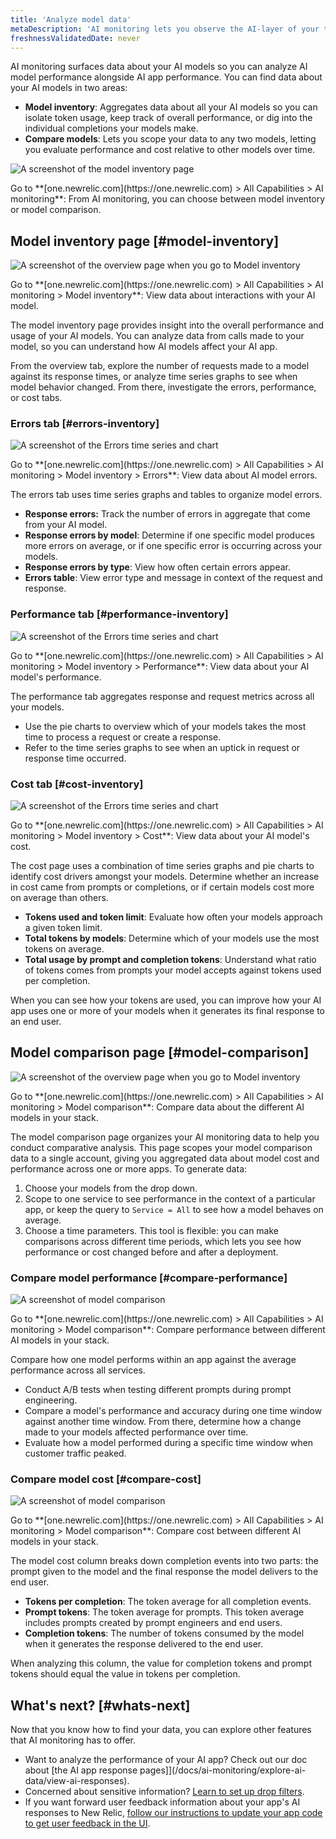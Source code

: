 ```yaml
---
title: 'Analyze model data'
metaDescription: 'AI monitoring lets you observe the AI-layer of your tech stack, giving you a holistic overview of the health and performance of your AI-powered app.'
freshnessValidatedDate: never
---
```










AI monitoring surfaces data about your AI models so you can analyze AI model performance alongside AI app performance. You can find data about your AI models in two areas:

* **Model inventory**: Aggregates data about all your AI models so you can isolate token usage, keep track of overall performance, or dig into the individual completions your models make.
* **Compare models**: Lets you scope your data to any two models, letting you evaluate performance and cost relative to other models over time.

<img
    title="Model data overview"
    alt="A screenshot of the model inventory page"
    src={aiIntrotoModelData}
/>
<figcaption>
    Go to **<DoNotTranslate>[one.newrelic.com](https://one.newrelic.com) > All Capabilities > AI monitoring</DoNotTranslate>**: From AI monitoring, you can choose between model inventory or model comparison.
</figcaption>

## Model inventory page [#model-inventory]

<img
    title="Model inventory overview"
    alt="A screenshot of the overview page when you go to Model inventory"
    src={aiModelInventoryOverviewPage}
/>

<figcaption>
    Go to **<DoNotTranslate>[one.newrelic.com](https://one.newrelic.com) > All Capabilities > AI monitoring > Model inventory</DoNotTranslate>**: View data about interactions with your AI model.
</figcaption>

The model inventory page provides insight into the overall performance and usage of your AI models. You can analyze data from calls made to your model, so you can understand how AI models affect your AI app.

From the overview tab, explore the number of requests made to a model against its response times, or analyze time series graphs to see when model behavior changed. From there, investigate the errors, performance, or cost tabs.

### Errors tab [#errors-inventory]

<img
    title="Model inventory: Errors"
    alt="A screenshot of the Errors time series and chart"
    src={aiModelInventoryErrors}
/>

<figcaption>
    Go to **<DoNotTranslate>[one.newrelic.com](https://one.newrelic.com) > All Capabilities > AI monitoring > Model inventory > Errors</DoNotTranslate>**: View data about AI model errors.
</figcaption>

The errors tab uses time series graphs and tables to organize model errors. 

* **Response errors:** Track the number of errors in aggregate that come from your AI model.
* **Response errors by model**: Determine if one specific model produces more errors on average, or if one specific error is occurring across your models.
* **Response errors by type**: View how often certain errors appear. 
* **Errors table**: View error type and message in context of the request and response. 

### Performance tab [#performance-inventory]

<img
    title="Model inventory: Performance"
    alt="A screenshot of the Errors time series and chart"
    src={aiModelInventoryPerformancePage}
/>
<figcaption>
    Go to **<DoNotTranslate>[one.newrelic.com](https://one.newrelic.com) > All Capabilities > AI monitoring > Model inventory > Performance</DoNotTranslate>**: View data about your AI model's performance.
</figcaption>

The performance tab aggregates response and request metrics across all your models. 

* Use the pie charts to overview which of your models takes the most time to process a request or create a response.
* Refer to the time series graphs to see when an uptick in request or response time occurred. 

### Cost tab [#cost-inventory]

<img
    title="Model inventory: Performance"
    alt="A screenshot of the Errors time series and chart"
    src={aiModelInventoryPerformancePage}
/>
<figcaption>
    Go to **<DoNotTranslate>[one.newrelic.com](https://one.newrelic.com) > All Capabilities > AI monitoring > Model inventory > Cost</DoNotTranslate>**: View data about your AI model's cost.
</figcaption>

The cost page uses a combination of time series graphs and pie charts to identify cost drivers amongst your models. Determine whether an increase in cost came from prompts or completions, or if certain models cost more on average than others.  

* **Tokens used and token limit**: Evaluate how often your models approach a given token limit.
* **Total tokens by models**: Determine which of your models use the most tokens on average.
* **Total usage by prompt and completion tokens**: Understand what ratio of tokens comes from prompts your model accepts against tokens used per completion. 

When you can see how your tokens are used, you can improve how your AI app uses one or more of your models when it generates its final response to an end user. 

## Model comparison page [#model-comparison]

<img
    title="Model inventory overview"
    alt="A screenshot of the overview page when you go to Model inventory"
    src={aiModelComparisonPage}
/>

<figcaption>
    Go to **<DoNotTranslate>[one.newrelic.com](https://one.newrelic.com) > All Capabilities > AI monitoring > Model comparison</DoNotTranslate>**: Compare data about the different AI models in your stack.
</figcaption>

The model comparison page organizes your AI monitoring data to help you conduct comparative analysis. This page scopes your model comparison data to a single account, giving you aggregated data about model cost and performance across one or more apps. To generate data:

1. Choose your models from the drop down.
1. Scope to one service to see performance in the context of a particular app, or keep the query to `Service = All` to see how a model behaves on average. 
1. Choose a time parameters. This tool is flexible: you can make comparisons across different time periods, which lets you see how performance or cost changed before and after a deployment.  

### Compare model performance [#compare-performance]

<img
    title="Model comparison page: Performance"
    alt="A screenshot of model comparison"
    src={aiModelComparisonPerformance}
/>

<figcaption>
    Go to **<DoNotTranslate>[one.newrelic.com](https://one.newrelic.com) > All Capabilities > AI monitoring > Model comparison</DoNotTranslate>**: Compare performance between different AI models in your stack.
</figcaption>

Compare how one model performs within an app against the average performance across all services.

* Conduct A/B tests when testing different prompts during prompt engineering.
* Compare a model's performance and accuracy during one time window against another time window. From there, determine how a change made to your models affected performance over time. 
* Evaluate how a model performed during a specific time window when customer traffic peaked.

### Compare model cost [#compare-cost]

<img
    title="Model comparison page: Cost"
    alt="A screenshot of model comparison"
    src={aiModelComparisonCost}
/>

<figcaption>
    Go to **<DoNotTranslate>[one.newrelic.com](https://one.newrelic.com) > All Capabilities > AI monitoring > Model comparison</DoNotTranslate>**: Compare cost between different AI models in your stack.
</figcaption>

The model cost column breaks down completion events into two parts: the prompt given to the model and the final response the model delivers to the end user.

* **Tokens per completion**: The token average for all completion events.
* **Prompt tokens**: The token average for prompts. This token average includes prompts created by prompt engineers and end users.
* **Completion tokens**: The number of tokens consumed by the model when it generates the response delivered to the end user.

When analyzing this column, the value for completion tokens and prompt tokens should equal the value in tokens per completion.

## What's next? [#whats-next]

Now that you know how to find your data, you can explore other features that AI monitoring has to offer.

* Want to analyze the performance of your AI app? Check out our doc about [the AI app response pages]](/docs/ai-monitoring/explore-ai-data/view-ai-responses).
* Concerned about sensitive information? [Learn to set up drop filters](/docs/ai-monitoring/drop-sensitive-data).
* If you want forward user feedback information about your app's AI responses to New Relic, [follow our instructions to update your app code to get user feedback in the UI](/docs/ai-monitoring/customize-agent-ai-monitoring).
